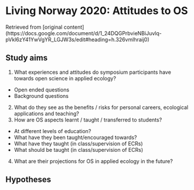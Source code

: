# Living Norway 2020: Attitudes to OS

  Retrieved from [original content] (https://docs.google.com/document/d/1_24DQGPrbvieNBiJuvlq-pVkl6zY41YwVgYR_LGJW3s/edit#heading=h.326vmlhraij0) 

## Study aims

1. What experiences and attitudes do symposium participants have towards open science in applied ecology?
  + Open ended questions
  + Background questions
2. What do they see as the benefits / risks for personal careers, ecological applications and teaching?
3. How are OS aspects learnt / taught / transferred to students?
  + At different levels of education?
  + What have they been taught/encouraged towards?
  + What have they taught (in class/supervision of ECRs)
  + What should be taught (in class/supervision of ECRs)
4. What are their projections for OS in applied ecology in the future?

## Hypotheses